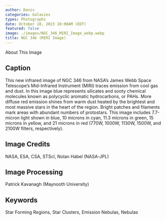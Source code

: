 ```yaml
---
author: Denis
categories: Galaxies
types: Photographs
date: October 10, 2023 10:00AM (EDT)
featured: false
image: ./images/NGC_346_MIRI_Image_webp.webp
title: NGC 346 (MIRI Image)
---
```


About This Image

## Caption

This new infrared image of NGC 346 from NASA’s James Webb Space Telescope’s Mid-Infrared Instrument (MIRI) traces emission from cool gas and dust. In this image blue represents silicates and sooty chemical molecules known as polycyclic aromatic hydrocarbons, or PAHs. More diffuse red emission shines from warm dust heated by the brightest and most massive stars in the heart of the region. Bright patches and filaments mark areas with abundant numbers of protostars. This image includes 7.7-micron light shown in blue, 10 microns in cyan, 11.3 microns in green, 15 microns in yellow, and 21 microns in red (770W, 1000W, 1130W, 1500W, and 2100W filters, respectively).

## Image Credits

NASA, ESA, CSA, STScI, Nolan Habel (NASA-JPL)

## Image Processing

Patrick Kavanagh (Maynooth University)

## Keywords

Star Forming Regions, Star Clusters, Emission Nebulas, Nebulas

